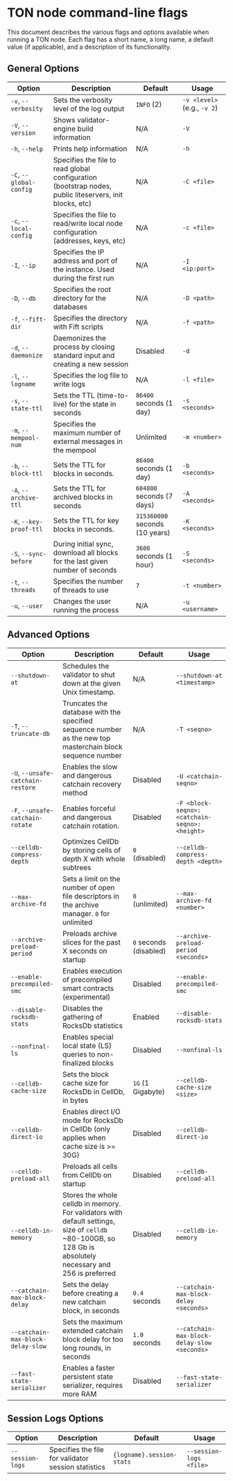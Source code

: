 
# TON node command-line flags

This document describes the various flags and options available when running a TON node. Each flag has a short name, a long name, a default value (if applicable), and a description of its functionality.

## General Options

| Option                  | Description                                                                                             | Default                        | Usage                       |
| ----------------------- | ------------------------------------------------------------------------------------------------------- | ------------------------------ | --------------------------- |
| `-v`, `--verbosity`     | Sets the verbosity level of the log output                                                              | `INFO` (2)                     | `-v <level>` (e.g., `-v 2`) |
| `-V`, `--version`       | Shows validator-engine build information                                                                | N/A                            | `-V`                        |
| `-h`, `--help`          | Prints help information                                                                                 | N/A                            | `-h`                        |
| `-C`, `--global-config` | Specifies the file to read global configuration (bootstrap nodes, public liteservers, init blocks, etc) | N/A                            | `-C <file>`                 |
| `-c`, `--local-config`  | Specifies the file to read/write local node configuration (addresses, keys, etc)                        | N/A                            | `-c <file>`                 |
| `-I`, `--ip`            | Specifies the IP address and port of the instance. Used during the first run                            | N/A                            | `-I <ip:port>`              |
| `-D`, `--db`            | Specifies the root directory for the databases                                                          | N/A                            | `-D <path>`                 |
| `-f`, `--fift-dir`      | Specifies the directory with Fift scripts                                                               | N/A                            | `-f <path>`                 |
| `-d`, `--daemonize`     | Daemonizes the process by closing standard input and creating a new session                             | Disabled                       | `-d`                        |
| `-l`, `--logname`       | Specifies the log file to write logs                                                                    | N/A                            | `-l <file>`                 |
| `-s`, `--state-ttl`     | Sets the TTL (time-to-live) for the state in seconds                                                    | `86400` seconds (1 day)        | `-s <seconds>`              |
| `-m`, `--mempool-num`   | Specifies the maximum number of external messages in the mempool                                        | Unlimited                      | `-m <number>`               |
| `-b`, `--block-ttl`     | Sets the TTL for blocks in seconds.                                                                     | `86400` seconds (1 day)        | `-b <seconds>`              |
| `-A`, `--archive-ttl`   | Sets the TTL for archived blocks in seconds                                                             | `604800` seconds (7 days)      | `-A <seconds>`              |
| `-K`, `--key-proof-ttl` | Sets the TTL for key blocks in seconds.                                                                 | `315360000` seconds (10 years) | `-K <seconds>`              |
| `-S`, `--sync-before`   | During initial sync, download all blocks for the last given number of seconds                           | `3600` seconds (1 hour)        | `-S <seconds>`              |
| `-t`, `--threads`       | Specifies the number of threads to use                                                                  | `7`                            | `-t <number>`               |
| `-u`, `--user`          | Changes the user running the process                                                                    | N/A                            | `-u <username>`             |

## Advanced Options

| Option                            | Description                                                                                                                                                 | Default                | Usage                                        |
| --------------------------------- | ----------------------------------------------------------------------------------------------------------------------------------------------------------- | ---------------------- | -------------------------------------------- |
| `--shutdown-at`                   | Schedules the validator to shut down at the given Unix timestamp.                                                                                           | N/A                    | `--shutdown-at <timestamp>`                  |
| `-T`, `--truncate-db`             | Truncates the database with the specified sequence number as the new top masterchain block sequence number                                                  | N/A                    | `-T <seqno>`                                 |
| `-U`, `--unsafe-catchain-restore` | Enables the slow and dangerous catchain recovery method                                                                                                     | Disabled               | `-U <catchain-seqno>`                        |
| `-F`, `--unsafe-catchain-rotate`  | Enables forceful and dangerous catchain rotation.                                                                                                           | Disabled               | `-F <block-seqno>:<catchain-seqno>:<height>` |
| `--celldb-compress-depth`         | Optimizes CellDb by storing cells of depth X with whole subtrees                                                                                            | `0` (disabled)         | `--celldb-compress-depth <depth>`            |
| `--max-archive-fd`                | Sets a limit on the number of open file descriptors in the archive manager. `0` for unlimited                                                               | `0` (unlimited)        | `--max-archive-fd <number>`                  |
| `--archive-preload-period`        | Preloads archive slices for the past X seconds on startup                                                                                                   | `0` seconds (disabled) | `--archive-preload-period <seconds>`         |
| `--enable-precompiled-smc`        | Enables execution of precompiled smart contracts (experimental)                                                                                             | Disabled               | `--enable-precompiled-smc`                   |
| `--disable-rocksdb-stats`         | Disables the gathering of RocksDb statistics                                                                                                                | Enabled                | `--disable-rocksdb-stats`                    |
| `--nonfinal-ls`                   | Enables special local state (LS) queries to non-finalized blocks                                                                                            | Disabled               | `--nonfinal-ls`                              |
| `--celldb-cache-size`             | Sets the block cache size for RocksDb in CellDb, in bytes                                                                                                   | `1G` (1 Gigabyte)      | `--celldb-cache-size <size>`                 |
| `--celldb-direct-io`              | Enables direct I/O mode for RocksDb in CellDb (only applies when cache size is >= 30G)                                                                      | Disabled               | `--celldb-direct-io`                         |
| `--celldb-preload-all`            | Preloads all cells from CellDb on startup                                                                                                                   | Disabled               | `--celldb-preload-all`                       |
| `--celldb-in-memory`              | Stores the whole celldb in memory. For validators with default settings, size of `celldb` ~80-100GB, so 128 Gb is absolutely necessary and 256 is preferred | Disabled               | `--celldb-in-memory`                         |
| `--catchain-max-block-delay`      | Sets the delay before creating a new catchain block, in seconds                                                                                             | `0.4` seconds          | `--catchain-max-block-delay <seconds>`       |
| `--catchain-max-block-delay-slow` | Sets the maximum extended catchain block delay for too long rounds, in seconds                                                                              | `1.0` seconds          | `--catchain-max-block-delay-slow <seconds>`  |
| `--fast-state-serializer`         | Enables a faster persistent state serializer, requires more RAM                                                                                             | Disabled               | `--fast-state-serializer`                    |

## Session Logs Options

| Option           | Description                                         | Default                   | Usage                   |
| ---------------- | --------------------------------------------------- | ------------------------- | ----------------------- |
| `--session-logs` | Specifies the file for validator session statistics | `{logname}.session-stats` | `--session-logs <file>` |

<Feedback />

